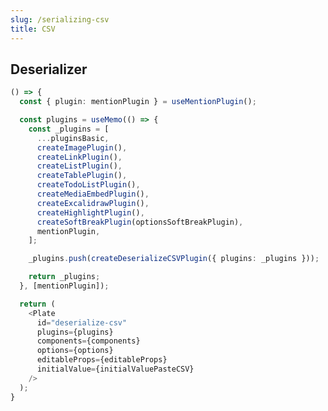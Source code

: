 ```yaml
---
slug: /serializing-csv
title: CSV
---
```


## Deserializer

```ts live
() => {
  const { plugin: mentionPlugin } = useMentionPlugin();

  const plugins = useMemo(() => {
    const _plugins = [
      ...pluginsBasic,
      createImagePlugin(),
      createLinkPlugin(),
      createListPlugin(),
      createTablePlugin(),
      createTodoListPlugin(),
      createMediaEmbedPlugin(),
      createExcalidrawPlugin(),
      createHighlightPlugin(),
      createSoftBreakPlugin(optionsSoftBreakPlugin),
      mentionPlugin,
    ];

    _plugins.push(createDeserializeCSVPlugin({ plugins: _plugins }));

    return _plugins;
  }, [mentionPlugin]);

  return (
    <Plate
      id="deserialize-csv"
      plugins={plugins}
      components={components}
      options={options}
      editableProps={editableProps}
      initialValue={initialValuePasteCSV}
    />
  );
}
```